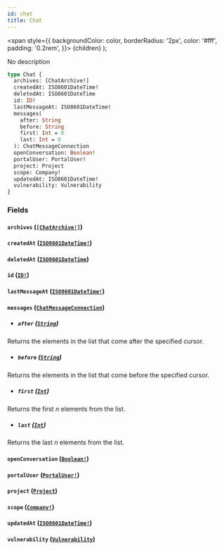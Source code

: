 ```yaml
---
id: chat
title: Chat
---
```


<span
style={{
      backgroundColor: color,
      borderRadius: '2px',
      color: '#fff',
      padding: '0.2rem',
    }}>
{children}
</span>
);

No description

```graphql
type Chat {
  archives: [ChatArchive!]
  createdAt: ISO8601DateTime!
  deletedAt: ISO8601DateTime
  id: ID!
  lastMessageAt: ISO8601DateTime!
  messages(
    after: String
    before: String
    first: Int = 0
    last: Int = 0
  ): ChatMessageConnection
  openConversation: Boolean!
  portalUser: PortalUser!
  project: Project
  scope: Company!
  updatedAt: ISO8601DateTime!
  vulnerability: Vulnerability
}
```

### Fields

#### `archives` ([`[ChatArchive!]`](/api/graphql/documentation/objects/chat-archive))

#### `createdAt` ([`ISO8601DateTime!`](/api/graphql/documentation/scalars/iso-8601-date-time))

#### `deletedAt` ([`ISO8601DateTime`](/api/graphql/documentation/scalars/iso-8601-date-time))

#### `id` ([`ID!`](/api/graphql/documentation/scalars/id))

#### `lastMessageAt` ([`ISO8601DateTime!`](/api/graphql/documentation/scalars/iso-8601-date-time))

#### `messages` ([`ChatMessageConnection`](/api/graphql/documentation/objects/chat-message-connection))

- ##### `after` ([`String`](/api/graphql/documentation/scalars/string))

Returns the elements in the list that come after the specified cursor.

- ##### `before` ([`String`](/api/graphql/documentation/scalars/string))

Returns the elements in the list that come before the specified cursor.

- ##### `first` ([`Int`](/api/graphql/documentation/scalars/int))

Returns the first _n_ elements from the list.

- ##### `last` ([`Int`](/api/graphql/documentation/scalars/int))

Returns the last _n_ elements from the list.

#### `openConversation` ([`Boolean!`](/api/graphql/documentation/scalars/boolean))

#### `portalUser` ([`PortalUser!`](/api/graphql/documentation/objects/portal-user))

#### `project` ([`Project`](/api/graphql/documentation/objects/project))

#### `scope` ([`Company!`](/api/graphql/documentation/objects/company))

#### `updatedAt` ([`ISO8601DateTime!`](/api/graphql/documentation/scalars/iso-8601-date-time))

#### `vulnerability` ([`Vulnerability`](/api/graphql/documentation/objects/vulnerability))
